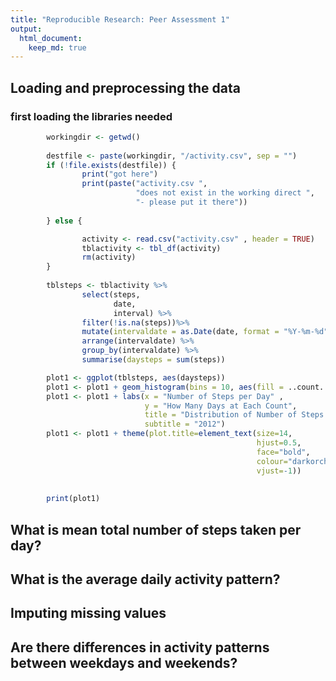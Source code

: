 ```yaml
---
title: "Reproducible Research: Peer Assessment 1"
output: 
  html_document:
    keep_md: true
---
```



## Loading and preprocessing the data
### first loading the libraries needed

```r
        workingdir <- getwd()
        
        destfile <- paste(workingdir, "/activity.csv", sep = "")
        if (!file.exists(destfile)) {
                print("got here")
                print(paste("activity.csv ", 
                            "does not exist in the working direct ",
                            "- please put it there"))
                
        } else {

                activity <- read.csv("activity.csv" , header = TRUE)
                tblactivity <- tbl_df(activity)
                rm(activity)
        }
        
        tblsteps <- tblactivity %>%
                select(steps,
                       date,
                       interval) %>%
                filter(!is.na(steps))%>%
                mutate(intervaldate = as.Date(date, format = "%Y-%m-%d")) %>%
                arrange(intervaldate) %>%
                group_by(intervaldate) %>%
                summarise(daysteps = sum(steps))

        plot1 <- ggplot(tblsteps, aes(daysteps))
        plot1 <- plot1 + geom_histogram(bins = 10, aes(fill = ..count..))
        plot1 <- plot1 + labs(x = "Number of Steps per Day" ,
                              y = "How Many Days at Each Count", 
                              title = "Distribution of Number of Steps per Day",
                              subtitle = "2012")
        plot1 <- plot1 + theme(plot.title=element_text(size=14, 
                                                       hjust=0.5, 
                                                       face="bold", 
                                                       colour="darkorchid4", 
                                                       vjust=-1)) 
 
        
        print(plot1)


```




## What is mean total number of steps taken per day?



## What is the average daily activity pattern?



## Imputing missing values



## Are there differences in activity patterns between weekdays and weekends?

